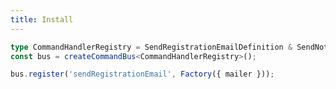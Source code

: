 ```yaml
---
title: Install
---
```


```typescript
type CommandHandlerRegistry = SendRegistrationEmailDefinition & SendNotificationDefinition;
const bus = createCommandBus<CommandHandlerRegistry>();

bus.register('sendRegistrationEmail', Factory({ mailer }));
```


